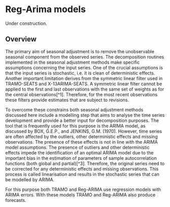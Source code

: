 # Reg-Arima models {.unnumbered}

Under construction.

## Overview

The primary aim of seasonal adjustment is to remove the unobservable seasonal component from the observed series. The decomposition routines implemented in the seasonal adjustment methods make specific assumptions concerning the input series. One of the crucial assumptions is that the input series is stochastic, i.e. it is clean of deterministic effects. Another important limitation derives from the symmetric linear filter used in TRAMO-SEATS and X-13ARIMA-SEATS. A symmetric linear filter cannot be applied to the first and last observations with the same set of weights as for the central observations\[\^1\]. Therefore, for the most recent observations these filters provide estimates that are subject to revisions.

To overcome these constrains both seasonal adjustment methods discussed here include a modelling step that aims to analyse the time series development and provide a better input for decomposition purposes. The tool that is frequently used for this purpose is the ARIMA model, as discussed by BOX, G.E.P., and JENKINS, G.M. (1970). However, time series are often affected by the outliers, other deterministic effects and missing observations. The presence of these effects is not in line with the ARIMA model assumptions. The presence of outliers and other deterministic effects impede the identification of an optimal ARIMA model due to the important bias in the estimation of parameters of sample autocorrelation functions (both global and partial)\[\^3\]. Therefore, the original series need to be corrected for any deterministic effects and missing observations. This process is called linearisation and results in the stochastic series that can be modelled by ARIMA.

For this purpose both TRAMO and Reg-ARIMA use regression models with ARIMA errors. With these models TRAMO and Reg-ARIMA also produce forecasts.
